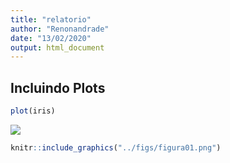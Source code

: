```yaml
---
title: "relatorio"
author: "Renonandrade"
date: "13/02/2020"
output: html_document
---
```


## Incluindo Plots

```r
plot(iris)
```

![](../figs/figura01.png)

```r
knitr::include_graphics("../figs/figura01.png")
```

```r

```

